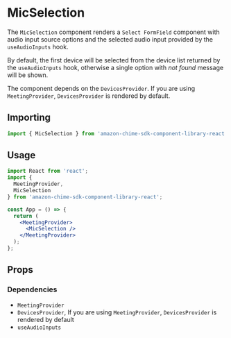 
<Meta title="SDK Components/DeviceSelection/MicSelection" />

# MicSelection

The `MicSelection` component renders a `Select FormField` component with audio input source options and the selected audio input provided by the `useAudioInputs` hook.

By default, the first device will be selected from the device list returned by the `useAudioInputs` hook, otherwise a single option with _not found_ message will be shown.

The component depends on the `DevicesProvider`. If you are using `MeetingProvider`, `DevicesProvider` is rendered by default.

## Importing

```javascript
import { MicSelection } from 'amazon-chime-sdk-component-library-react';
```

## Usage

```jsx
import React from 'react';
import {
  MeetingProvider,
  MicSelection
} from 'amazon-chime-sdk-component-library-react';

const App = () => {
  return (
    <MeetingProvider>
      <MicSelection />
    </MeetingProvider>
  );
};
```

## Props

<ArgTypes of={MicSelection} />

### Dependencies

- `MeetingProvider`
- `DevicesProvider`, If you are using `MeetingProvider`, `DevicesProvider` is rendered by default
- `useAudioInputs`
